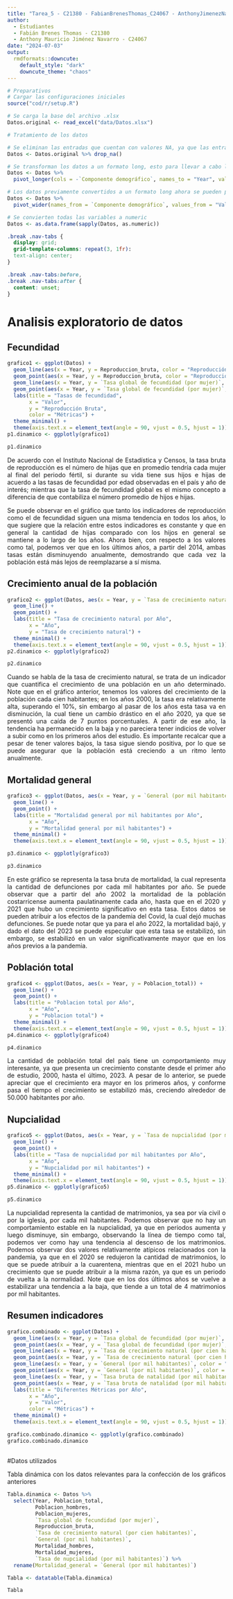 ```yaml
---
title: "Tarea_5 - C21380 - FabianBrenesThomas_C24067 - AnthonyJimenezNavarro"
author: 
  - Estudiantes
  - Fabián Brenes Thomas - C21380
  - Anthony Mauricio Jiménez Navarro - C24067
date: "2024-07-03"
output: 
  rmdformats::downcute:
    default_style: "dark"
    downcute_theme: "chaos"
---
```


```r
# Preparativos
# Cargar las configuraciones iniciales
source("cod/r/setup.R")
```

```r
# Se carga la base del archivo .xlsx
Datos.original <- read_excel("data/Datos.xlsx")
```

```r
# Tratamiento de los datos

# Se eliminan las entradas que cuentan con valores NA, ya que las entradas con NA unicamente corresponden a titulos de los apartados, no resulta inadecuado. eliminar estos
Datos <- Datos.original %>% drop_na()

# Se transforman los datos a un formato long, esto para llevar a cabo la transposicion adecuada para estudiar los datos.
Datos <- Datos %>%
  pivot_longer(cols = -`Componente demográfico`, names_to = "Year", values_to = "Value")

# Los datos previamente convertidos a un formato long ahora se pueden pasar a un formate wide, de forma que resulta mas adecuado llevar a cabo el estudio.
Datos <- Datos %>%
  pivot_wider(names_from = `Componente demográfico`, values_from = "Value")

# Se convierten todas las variables a numeric
Datos <- as.data.frame(sapply(Datos, as.numeric))
```

```css
.break .nav-tabs {
  display: grid;
  grid-template-columns: repeat(3, 1fr):
  text-align: center;
}

.break .nav-tabs:before,
.break .nav-tabs:after {
  content: unset;
}
```

# Analisis exploratorio de datos {.tabset .break}

## Fecundidad
```r
grafico1 <- ggplot(Datos) +
  geom_line(aes(x = Year, y = Reproduccion_bruta, color = "Reproducción Bruta")) +
  geom_point(aes(x = Year, y = Reproduccion_bruta, color = "Reproducción Bruta")) +
  geom_line(aes(x = Year, y = `Tasa global de fecundidad (por mujer)`, color = "Tasa global de fecundidad")) +
  geom_point(aes(x = Year, y = `Tasa global de fecundidad (por mujer)`, color = "Tasa global de fecundidad")) +
  labs(title = "Tasas de fecundidad",
       x = "Valor",
       y = "Reproducción Bruta",
       color = "Métricas") +
  theme_minimal() +
  theme(axis.text.x = element_text(angle = 90, vjust = 0.5, hjust = 1))
p1.dinamico <- ggplotly(grafico1)

p1.dinamico
```
<style>
body {
text-align: justify}
</style>

De acuerdo con el Instituto Nacional de Estadística y Censos, la tasa bruta de reproducción es el número de hijas que en promedio tendría cada mujer al final del periodo fértil, si durante su vida tiene sus hijos e hijas de acuerdo a las tasas de fecundidad por edad observadas en el país y año de interés; mientras que la tasa de fecundidad global es el mismo concepto a diferencia de que contabiliza el número promedio de hijos e hijas.

Se puede observar en el gráfico que tanto los indicadores de reproducción como el de fecundidad siguen una misma tendencia en todos los años, lo que sugiere que la relación entre estos indicadores es constante y que en general la cantidad de hijas comparado con los hijos en general se mantiene a lo largo de los años. Ahora bien, con respecto a los valores como tal, podemos ver que en los últimos años, a partir del 2014, ambas tasas están disminuyendo anualmente, demostrando que cada vez la población está más lejos de reemplazarse a sí misma.

## Crecimiento anual de la población
```r
grafico2 <- ggplot(Datos, aes(x = Year, y = `Tasa de crecimiento natural (por cien habitantes)`)) +
  geom_line() +
  geom_point() +
  labs(title = "Tasa de crecimiento natural por Año",
       x = "Año",
       y = "Tasa de crecimiento natural") +
  theme_minimal() +
  theme(axis.text.x = element_text(angle = 90, vjust = 0.5, hjust = 1))
p2.dinamico <- ggplotly(grafico2)

p2.dinamico
```

<style>
body {
text-align: justify}
</style>

Cuando se habla de la tasa de crecimiento natural, se trata de un indicador que cuantifica el crecimiento de una población en un año determinado. Note que en el gráfico anterior, tenemos los valores del crecimiento de la población cada cien habitantes; en los años 2000, la tasa era relativamente alta, superando el 10%, sin embargo al pasar de los años esta tasa va en disminución, la cual tiene un cambio drástico en el año 2020, ya que se presentó una caída de 7 puntos porcentuales. A partir de ese año, la tendencia ha permanecido en la baja y no pareciera tener indicios de volver a subir como en los primeros años del estudio. Es importante recalcar que a pesar de tener valores bajos, la tasa sigue siendo positiva, por lo que se puede asegurar que la población está creciendo a un ritmo lento anualmente. 

## Mortalidad general
```r
grafico3 <- ggplot(Datos, aes(x = Year, y = `General (por mil habitantes)`)) +
  geom_line() +
  geom_point() +
  labs(title = "Mortalidad general por mil habitantes por Año",
       x = "Año",
       y = "Mortalidad general por mil habitantes") +
  theme_minimal() +
  theme(axis.text.x = element_text(angle = 90, vjust = 0.5, hjust = 1))

p3.dinamico <- ggplotly(grafico3)

p3.dinamico
```
<style>
body {
text-align: justify}
</style>

En este gráfico se representa la tasa bruta de mortalidad, la cual representa la cantidad de defunciones por cada mil habitantes por año. Se puede observar que a partir del año 2002 la mortalidad de la población costarricense aumenta paulatinamente cada año, hasta que en el 2020 y 2021 que hubo un crecimiento significativo en esta tasa. Estos datos se pueden atribuir a los efectos de la pandemia del Covid, la cual dejó muchas defunciones. Se puede notar que ya para el año 2022, la mortalidad bajó, y dado el dato del 2023 se puede especular que esta tasa se estabilizó, sin embargo, se estabilizó en un valor significativamente mayor que en los años previos a la pandemia.


## Población total
```r
grafico4 <- ggplot(Datos, aes(x = Year, y = Poblacion_total)) +
  geom_line() +
  geom_point() +
  labs(title = "Poblacion total por Año",
       x = "Año",
       y = "Poblacion total") +
  theme_minimal() +
  theme(axis.text.x = element_text(angle = 90, vjust = 0.5, hjust = 1))
p4.dinamico <- ggplotly(grafico4)

p4.dinamico
```
<style>
body {
text-align: justify}
</style>

La cantidad de población total del país tiene un comportamiento muy interesante, ya que presenta un crecimiento constante desde el primer año de estudio, 2000, hasta el último, 2023. A pesar de lo anterior, se puede apreciar que el crecimiento era mayor en los primeros años, y conforme pasa el tiempo el crecimiento se estabilizó más, creciendo alrededor de 50.000 habitantes por año.  

## Nupcialidad
```r
grafico5 <- ggplot(Datos, aes(x = Year, y = `Tasa de nupcialidad (por mil habitantes)`)) +
  geom_line() +
  geom_point() +
  labs(title = "Tasa de nupcialidad por mil habitantes por Año",
       x = "Año",
       y = "Nupcialidad por mil habitantes") +
  theme_minimal() +
  theme(axis.text.x = element_text(angle = 90, vjust = 0.5, hjust = 1))
p5.dinamico <- ggplotly(grafico5)

p5.dinamico
```
<style>
body {
text-align: justify}
</style>
La nupcialidad representa la cantidad de matrimonios, ya sea por vía civil o por la iglesia, por cada mil habitantes. Podemos observar que no hay un comportamiento estable en la nupcialidad, ya que en periodos aumenta y luego disminuye, sin embargo, observando la línea de tiempo como tal, podemos ver como hay una tendencia al descenso de los matrimonios. Podemos observar dos valores relativamente atípicos relacionados con la pandemia, ya que en el 2020 se redujeron la cantidad de matrimonios, lo que se puede atribuir a la cuarentena, mientras que en el 2021 hubo un crecimiento que se puede atribuir a la misma razón, ya que es un periodo de vuelta a la normalidad. Note que en los dos últimos años se vuelve a estabilizar una tendencia a la baja, que tiende a un total de 4 matrimonios por mil habitantes.

## Resumen indicadores
```r
grafico.combinado <- ggplot(Datos) +
  geom_line(aes(x = Year, y = `Tasa global de fecundidad (por mujer)`, color = "Tasa de fecundidad")) +
  geom_point(aes(x = Year, y = `Tasa global de fecundidad (por mujer)`, color = "Tasa de fecundidad")) +
  geom_line(aes(x = Year, y = `Tasa de crecimiento natural (por cien habitantes)`, color = "Tasa de crecimiento natural")) +
  geom_point(aes(x = Year, y = `Tasa de crecimiento natural (por cien habitantes)`, color = "Tasa de crecimiento natural")) +
  geom_line(aes(x = Year, y = `General (por mil habitantes)`, color = "Mortalidad general")) +
  geom_point(aes(x = Year, y = `General (por mil habitantes)`, color = "Mortalidad general")) +
  geom_line(aes(x = Year, y = `Tasa bruta de natalidad (por mil habitantes)`, color = "Tasa de natalidad")) +
  geom_point(aes(x = Year, y = `Tasa bruta de natalidad (por mil habitantes)`, color = "Tasa de natalidad")) +
  labs(title = "Diferentes Métricas por Año",
       x = "Año",
       y = "Valor",
       color = "Métricas") +
  theme_minimal() +
  theme(axis.text.x = element_text(angle = 90, vjust = 0.5, hjust = 1))

grafico.combinado.dinamico <- ggplotly(grafico.combinado)
grafico.combinado.dinamico
```
<style>
body {
text-align: justify}
</style>


## {-}

#Datos utilizados

Tabla dinámica con los datos relevantes para la confección de los gráficos anteriores

```r
Tabla.dinamica <- Datos %>%
  select(Year, Poblacion_total, 
         Poblacion_hombres, 
         Poblacion_mujeres, 
         `Tasa global de fecundidad (por mujer)`,
         Reproduccion_bruta, 
         `Tasa de crecimiento natural (por cien habitantes)`, 
         `General (por mil habitantes)`, 
         Mortalidad_hombres,
         Mortalidad_mujeres,
         `Tasa de nupcialidad (por mil habitantes)`) %>%
  rename(Mortalidad_general = `General (por mil habitantes)`)

Tabla <- datatable(Tabla.dinamica)
```

```r
Tabla
```


